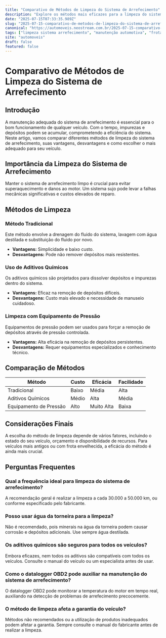 ```yaml
---
title: "Comparativo de Métodos de Limpeza do Sistema de Arrefecimento"
description: "Explore os métodos mais eficazes para a limpeza do sistema de arrefecimento, suas vantagens e desvantagens, e como escolher a melhor opção para seu veículo."
date: "2025-07-15T07:33:35.989Z"
slug: "2025-07-15-comparativo-de-metodos-de-limpeza-do-sistema-de-arrefecimento"
canonical: "https://automoveis.neostream.com.br/2025-07-15-comparativo-de-metodos-de-limpeza-do-sistema-de-arrefecimento"
tags: ["limpeza sistema arrefecimento", "manutenção automotiva", "frota envelhecida", "datalogger obd2", "carro rebaixado lei"]
site: "automoveis"
draft: false
featured: false
---
```


# Comparativo de Métodos de Limpeza do Sistema de Arrefecimento

## Introdução

A manutenção adequada do sistema de arrefecimento é essencial para o bom funcionamento de qualquer veículo. Com o tempo, impurezas e depósitos podem se acumular, comprometendo a eficiência do sistema. Neste artigo, vamos comparar diferentes métodos de limpeza do sistema de arrefecimento, suas vantagens, desvantagens e como escolher o mais adequado para seu veículo.

## Importância da Limpeza do Sistema de Arrefecimento

Manter o sistema de arrefecimento limpo é crucial para evitar superaquecimento e danos ao motor. Um sistema sujo pode levar a falhas mecânicas significativas e custos elevados de reparo.

## Métodos de Limpeza

### Método Tradicional

Este método envolve a drenagem do fluido do sistema, lavagem com água destilada e substituição do fluido por novo.

- **Vantagens:** Simplicidade e baixo custo.
- **Desvantagens:** Pode não remover depósitos mais resistentes.

### Uso de Aditivos Químicos

Os aditivos químicos são projetados para dissolver depósitos e impurezas dentro do sistema.

- **Vantagens:** Eficaz na remoção de depósitos difíceis.
- **Desvantagens:** Custo mais elevado e necessidade de manuseio cuidadoso.

### Limpeza com Equipamento de Pressão

Equipamentos de pressão podem ser usados para forçar a remoção de depósitos através de pressão controlada.

- **Vantagens:** Alta eficácia na remoção de depósitos persistentes.
- **Desvantagens:** Requer equipamentos especializados e conhecimento técnico.

## Comparação de Métodos

| Método                   | Custo    | Eficácia | Facilidade |
|--------------------------|----------|----------|------------|
| Tradicional              | Baixo    | Média    | Alta       |
| Aditivos Químicos        | Médio    | Alta     | Média      |
| Equipamento de Pressão   | Alto     | Muito Alta | Baixa     |

## Considerações Finais

A escolha do método de limpeza depende de vários fatores, incluindo o estado do seu veículo, orçamento e disponibilidade de recursos. Para veículos mais antigos ou com frota envelhecida, a eficácia do método é ainda mais crucial.

## Perguntas Frequentes

### Qual a frequência ideal para limpeza do sistema de arrefecimento?
A recomendação geral é realizar a limpeza a cada 30.000 a 50.000 km, ou conforme especificado pelo fabricante.

### Posso usar água da torneira para a limpeza?
Não é recomendado, pois minerais na água da torneira podem causar corrosão e depósitos adicionais. Use sempre água destilada.

### Os aditivos químicos são seguros para todos os veículos?
Embora eficazes, nem todos os aditivos são compatíveis com todos os veículos. Consulte o manual do veículo ou um especialista antes de usar.

### Como o datalogger OBD2 pode auxiliar na manutenção do sistema de arrefecimento?
O datalogger OBD2 pode monitorar a temperatura do motor em tempo real, auxiliando na detecção de problemas de arrefecimento precocemente.

### O método de limpeza afeta a garantia do veículo?
Métodos não recomendados ou a utilização de produtos inadequados podem afetar a garantia. Sempre consulte o manual do fabricante antes de realizar a limpeza.